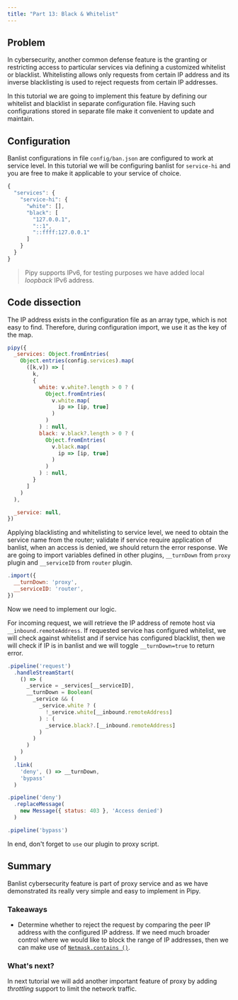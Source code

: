 ```yaml
---
title: "Part 13: Black & Whitelist"
---
```


## Problem

In cybersecurity, another common defense feature is the granting or restricting access to particular services via defining a customized whitelist or blacklist. Whitelisting allows only requests from certain IP address and its inverse blacklisting is used to reject requests from certain IP addresses.

In this tutorial we are going to implement this feature by defining our whitelist and blacklist in separate configuration file. Having such configurations stored in separate file make it convenient to update and maintain.

## Configuration

Banlist configurations in file `config/ban.json` are configured to work at service level. In this tutorial we will be configuring banlist for `service-hi` and you are free to make it applicable to your service of choice.

```js
{
  "services": {
    "service-hi": {
      "white": [],
      "black": [
        "127.0.0.1",
        "::1",
        "::ffff:127.0.0.1"
      ]
    }
  }
}
```

> Pipy supports IPv6, for testing purposes we have added local *loopback* IPv6 address.

## Code dissection

The IP address exists in the configuration file as an array type, which is not easy to find. Therefore, during configuration import, we use it as the key of the map.

```js
pipy({
  _services: Object.fromEntries(
    Object.entries(config.services).map(
      ([k,v]) => [
        k,
        {
          white: v.white?.length > 0 ? (
            Object.fromEntries(
              v.white.map(
                ip => [ip, true]
              )
            )
          ) : null,
          black: v.black?.length > 0 ? (
            Object.fromEntries(
              v.black.map(
                ip => [ip, true]
              )
            )
          ) : null,
        }
      ]
    )
  ),

  _service: null,
})
```

Applying blacklisting and whitelisting to service level, we need to obtain the service name from the router; validate if service require application of banlist, when an access is denied, we should return the error response. We are going to import variables defined in other plugins, `__turnDown` from `proxy` plugin and `__serviceID` from `router` plugin.

```js
.import({
  __turnDown: 'proxy',
  __serviceID: 'router',
})
```

Now we need to implement our logic.

For incoming request, we will retrieve the IP address of remote host via `__inbound.remoteAddress`. If requested service has configured whitelist, we will check against whitelist and if service has configured blacklist, then we will check if IP is in banlist and we will toggle `__turnDown=true` to return error.

```js
.pipeline('request')
  .handleStreamStart(
    () => (
      _service = _services[__serviceID],
      __turnDown = Boolean(
        _service && (
          _service.white ? (
            !_service.white[__inbound.remoteAddress]
          ) : (
            _service.black?.[__inbound.remoteAddress]
          )
        )
      )
    )
  )
  .link(
    'deny', () => __turnDown,
    'bypass'
  )

.pipeline('deny')
  .replaceMessage(
    new Message({ status: 403 }, 'Access denied')
  )

.pipeline('bypass')  
```

In end, don't forget to `use` our plugin to proxy script.

## Summary

Banlist cybersecurity feature is part of proxy service and as we have demonstrated its really very simple and easy to implement in Pipy.

### Takeaways

* Determine whether to reject the request by comparing the peer IP address with the configured IP address. If we need much broader control where we would like to block the range of IP addresses, then we can make use of [`Netmask.contains ()`](/reference/api/Netmask/contains).

### What's next?

In next tutorial we will add another important feature of proxy by adding *throttling* support to limit the network traffic.